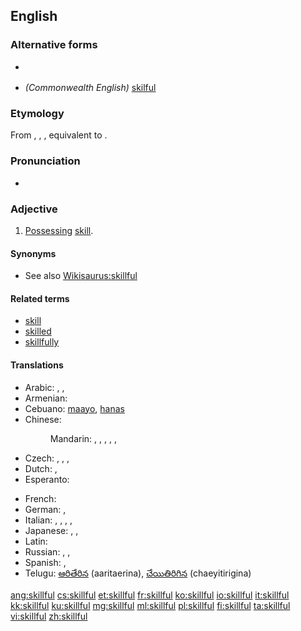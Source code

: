 ==English==

===Alternative forms===
* {{l|en|skilfull}} {{qualifier|obsolete}}
* ''(Commonwealth English)'' [[skilful]]

===Etymology===
From {{etyl|enm}} {{term|skilful|lang=enm}}, {{term|skylfull|lang=enm}}, {{term|scelvol|lang=snm}}, equivalent to {{suffix|skill|ful|lang=-}}.

===Pronunciation===
* {{IPA|/skɪl.fəl/, [skɪɫ.fəɫ]}}

===Adjective===
{{en-adj}}

# [[possess|Possessing]] [[skill]].

====Synonyms====
* See also [[Wikisaurus:skillful]]

====Related terms====
* [[skill]]
* [[skilled]]
* [[skillfully]]

====Translations====
{{trans-top|possessing skill}}
* Arabic: {{t-|ar|ماهر|tr=maahir}},  {{t-|ar|حاذق|tr=Haadhiq}},  {{t+|ar|بارع|tr=baari3}}
* Armenian: {{t-|hy|ճարտար|tr=čartar}}
* Cebuano: [[maayo]], [[hanas]]
* Chinese:
*: Mandarin: {{t|cmn|熟練|sc=Hani}},  {{t|cmn|熟练|tr=shúliàn|sc=Hani}},  {{t-|cmn|嫻熟|sc=Hani}},  {{t-|cmn|娴熟|tr=xiánshú|sc=Hani}},  {{t|cmn|擅長|sc=Hani}},  {{t|cmn|擅长|tr=shàncháng|sc=Hani}}
* Czech: {{t+|cs|dovedný}}, {{t+|cs|obratný}}, {{t-|cs|zručný}}, {{t-|cs|šikovný}}
* Dutch: {{t+|nl|bedreven}}, {{t+|nl|vaardig}}
* Esperanto: {{t-|eo|lerta}}
{{trans-mid}}
* French: {{t+|fr|habile}}
* German: {{t+|de|geschickt}},  {{t+|de|gewandt}}
* Italian: {{t+|it|esperto}},  {{t-|it|destro}},  {{t-|it|provetto}},  {{t+|it|abile}},  {{t+|it|pratico}}
* Japanese: {{t+|ja|上手|tr=じょうず, jōzu}},  {{t+|ja|得意|tr=とくい, tokui}},  {{t-|ja|熟練|tr=じゅくれん, jukuren}}
* Latin: {{t-|la|peritus|alt=perītus}}
* Russian: {{t+|ru|искусный|tr=iskúsnyj}},  {{t+|ru|умелый|tr=umélyj}},  {{qualifier|dexterous}} {{t+|ru|ловкий|tr=lóvkij}}
* Spanish: {{t+|es|ducho}}, {{t+|es|hábil}}
* Telugu: [[ఆరితేరిన]] (aaritaerina), [[చేయితిరిగిన]] (chaeyitirigina)
{{trans-bottom}}

[[ang:skillful]]
[[cs:skillful]]
[[et:skillful]]
[[fr:skillful]]
[[ko:skillful]]
[[io:skillful]]
[[it:skillful]]
[[kk:skillful]]
[[ku:skillful]]
[[mg:skillful]]
[[ml:skillful]]
[[pl:skillful]]
[[fi:skillful]]
[[ta:skillful]]
[[vi:skillful]]
[[zh:skillful]]